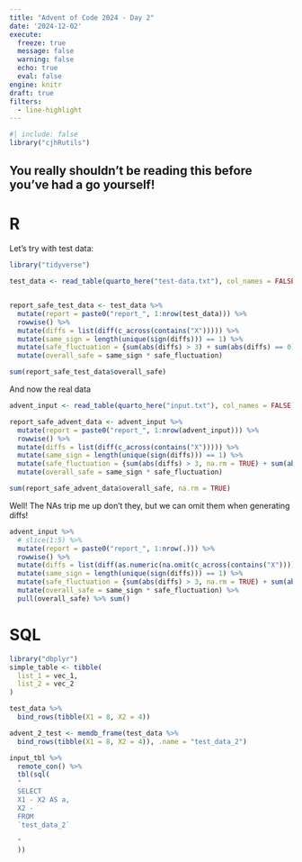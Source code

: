 ```yaml
---
title: "Advent of Code 2024 - Day 2"
date: '2024-12-02'
execute:
  freeze: true
  message: false
  warning: false
  echo: true
  eval: false
engine: knitr
draft: true
filters:
  - line-highlight
---
```


```r
#| include: false
library("cjhRutils")
```

::: {.callout-note appearance="simple"}

# You really shouldn't be reading this before you've had a go yourself!

:::

# R

Let's try with test data:

```r
library("tidyverse")

test_data <- read_table(quarto_here("test-data.txt"), col_names = FALSE)


report_safe_test_data <- test_data %>% 
  mutate(report = paste0("report_", 1:nrow(test_data))) %>% 
  rowwise() %>% 
  mutate(diffs = list(diff(c_across(contains("X"))))) %>% 
  mutate(same_sign = length(unique(sign(diffs))) == 1) %>% 
  mutate(safe_fluctuation = {sum(abs(diffs) > 3) + sum(abs(diffs) == 0)} == 0) %>% 
  mutate(overall_safe = same_sign * safe_fluctuation)

sum(report_safe_test_data$overall_safe)

```

And now the real data

```r
advent_input <- read_table(quarto_here("input.txt"), col_names = FALSE)

report_safe_advent_data <- advent_input %>% 
  mutate(report = paste0("report_", 1:nrow(advent_input))) %>% 
  rowwise() %>% 
  mutate(diffs = list(diff(c_across(contains("X"))))) %>% 
  mutate(same_sign = length(unique(sign(diffs))) == 1) %>% 
  mutate(safe_fluctuation = {sum(abs(diffs) > 3, na.rm = TRUE) + sum(abs(diffs) == 0, na.rm = TRUE)} == 0) %>% 
  mutate(overall_safe = same_sign * safe_fluctuation)

sum(report_safe_advent_data$overall_safe, na.rm = TRUE)
```

Well! The NAs trip me up don't they, but we can omit them when generating diffs!

```r
advent_input %>% 
  # slice(1:5) %>% 
  mutate(report = paste0("report_", 1:nrow(.))) %>% 
  rowwise() %>% 
  mutate(diffs = list(diff(as.numeric(na.omit(c_across(contains("X")))))))  %>% 
  mutate(same_sign = length(unique(sign(diffs))) == 1) %>% 
  mutate(safe_fluctuation = {sum(abs(diffs) > 3, na.rm = TRUE) + sum(abs(diffs) == 0, na.rm = TRUE)} == 0) %>% 
  mutate(overall_safe = same_sign * safe_fluctuation) %>% 
  pull(overall_safe) %>% sum()
```

# SQL

```r
library("dbplyr")
simple_table <- tibble(
  list_1 = vec_1,
  list_2 = vec_2
)

test_data %>% 
  bind_rows(tibble(X1 = 8, X2 = 4))

advent_2_test <- memdb_frame(test_data %>% 
  bind_rows(tibble(X1 = 8, X2 = 4)), .name = "test_data_2")

input_tbl %>% 
  remote_con() %>% 
  tbl(sql(
  "
  SELECT
  X1 - X2 AS a,
  X2 - 
  FROM
  `test_data_2`
  
  "
  ))
```





